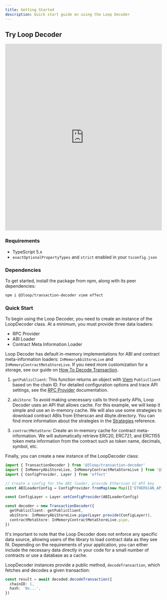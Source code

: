 ```yaml
---
title: Getting Started
description: Quick start guide on using the Loop Decoder
---
```



## Try Loop Decoder

<div style="height: 600px;">
  <iframe
    style="width: 100%; height: 100%; border: 0;"
    src="https://stackblitz.com/github/3loop/loop-decoder/tree/main/sandbox/quick-start?embed=1&file=src/decoder.ts&hideNavigation=1&hideDevTools=true"
  ></iframe>
</div>

### Requirements

- TypeScript 5.x
- `exactOptionalPropertyTypes` and `strict` enabled in your `tsconfig.json`

### Dependencies

To get started, install the package from npm, along with its peer dependencies:

```sh
npm i @3loop/transaction-decoder viem effect
```

### Quick Start

To begin using the Loop Decoder, you need to create an instance of the LoopDecoder class. At a minimum, you must provide three data loaders:

- RPC Provider
- ABI Loader
- Contract Meta Information Loader

Loop Decoder has default in-memory implementations for ABI and contract meta-information loaders: `InMemoryAbiStoreLive` and `InMemoryContractMetaStoreLive`. If you need more customization for a storage, see our guide on [How To Decode Transaction](/guides/decode-transaction/).

1. `getPublicClient`: This function returns an object with [Viem](https://viem.sh/) `PublicClient` based on the chain ID. For detailed configuration options and trace API settings, see the [RPC Provider](/reference/rpc-provider/) documentation.

<RpcProvider />

2. `abiStore`: To avoid making unecessary calls to third-party APIs, Loop Decoder uses an API that allows cache. For this example, we will keep it simple and use an in-memory cache.
   We will also use some strategies to download contract ABIs from Etherscan and 4byte.directory. You can find more information about the strategies in the [Strategies](/reference/data-loaders/) reference.

3. `contractMetaStore`: Create an in-memory cache for contract meta-information. We will automatically retrieve ERC20, ERC721, and ERC1155 token meta information from the contract such as token name, decimals, symbol, etc.

Finally, you can create a new instance of the LoopDecoder class:

```ts
import { TransactionDecoder } from '@3loop/transaction-decoder'
import { InMemoryAbiStoreLive, InMemoryContractMetaStoreLive } from '@3loop/transaction-decoder/in-memory'
import { ConfigProvider, Layer } from 'effect'

// Create a config for the ABI loader, provide Etherscan V2 API key
const ABILoaderConfig = ConfigProvider.fromMap(new Map([['ETHERSCAN_API_KEY', 'YourApiKeyToken']]))

const ConfigLayer = Layer.setConfigProvider(ABILoaderConfig)

const decoder = new TransactionDecoder({
  getPublicClient: getPublicClient,
  abiStore: InMemoryAbiStoreLive.pipe(Layer.provide(ConfigLayer)),
  contractMetaStore: InMemoryContractMetaStoreLive.pipe,
})
```

It's important to note that the Loop Decoder does not enforce any specific data source, allowing users of the library to load contract data as they see fit. Depending on the requirements of your application, you can either include the necessary data directly in your code for a small number of contracts or use a database as a cache.

LoopDecoder instances provide a public method, `decodeTransaction`, which fetches and decodes a given transaction:

```ts
const result = await decoded.decodeTransaction({
  chainID: 1,
  hash: '0x...',
})
```
